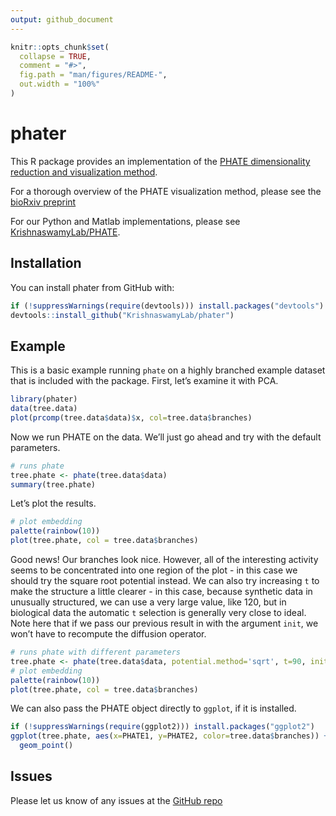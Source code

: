 ```yaml
---
output: github_document
---
```


<!-- README.md is generated from README.Rmd. Please edit that file -->

```r
knitr::opts_chunk$set(
  collapse = TRUE,
  comment = "#>",
  fig.path = "man/figures/README-",
  out.width = "100%"
)
```

# phater

This R package provides an implementation of the
[PHATE dimensionality reduction and visualization method](https://www.biorxiv.org/content/early/2017/12/01/120378).

For a thorough overview of the PHATE visualization method, please see the [bioRxiv preprint](https://www.biorxiv.org/content/early/2017/12/01/120378)

For our Python and Matlab implementations, please see [KrishnaswamyLab/PHATE](https://github.com/KrishnaswamyLab/PHATE).

## Installation

You can install phater from GitHub with:

```r
if (!suppressWarnings(require(devtools))) install.packages("devtools")
devtools::install_github("KrishnaswamyLab/phater")
```

## Example

This is a basic example running `phate` on a highly branched example dataset
that is included with the package. First, let's examine it with PCA.

```r
library(phater)
data(tree.data)
plot(prcomp(tree.data$data)$x, col=tree.data$branches)
```

Now we run PHATE on the data. We'll just go ahead and try with the default parameters.

```r
# runs phate
tree.phate <- phate(tree.data$data)
summary(tree.phate)
```

Let's plot the results.

```r
# plot embedding
palette(rainbow(10))
plot(tree.phate, col = tree.data$branches)
```

Good news! Our branches look nice. However, all of the interesting activity seems to be concentrated into one region of the plot - in this case we should try the square root potential instead. We can also try increasing `t` to make the structure a little clearer - in this case, because synthetic data in unusually structured, we can use a very large value, like 120, but in biological data the automatic `t` selection is generally very close to ideal. Note here that if we pass our previous result in with the argument `init`, we won't have to recompute the diffusion operator.

```r
# runs phate with different parameters
tree.phate <- phate(tree.data$data, potential.method='sqrt', t=90, init=tree.phate)
# plot embedding
palette(rainbow(10))
plot(tree.phate, col = tree.data$branches)
```

We can also pass the PHATE object directly to `ggplot`, if it is installed.

```r
if (!suppressWarnings(require(ggplot2))) install.packages("ggplot2")
ggplot(tree.phate, aes(x=PHATE1, y=PHATE2, color=tree.data$branches)) +
  geom_point()
```


## Issues

Please let us know of any issues at the [GitHub repo](https://github.com/KrishnaswamyLab/PHATE/issues)
